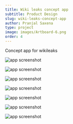 ```yaml
---
title: Wiki leaks concept app
subtitle: Product Design
slug: wiki-leaks-concept-app
author: Pranjal Saxena
type: project
image: images/Artboard-6.png
order: 4
---
```


Concept app for wikileaks

![app screenshot](images/Artboard.png)

![app screenshot](images/Artboard-1.png)

![app screenshot](images/Artboard-2.png)

![app screenshot](images/Artboard-3.png)

![app screenshot](images/Artboard-4.png)

![app screenshot](images/Artboard-5.png)

![app screenshot](images/Artboard-6.png)
